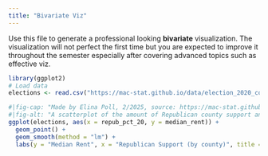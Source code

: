 ```yaml
---
title: "Bivariate Viz"
---
```


Use this file to generate a professional looking **bivariate** visualization.  The visualization will not perfect the first time but you are expected to improve it throughout the semester especially after covering advanced topics such as effective viz.

```r
library(ggplot2)
# Load data
elections <- read.csv("https://mac-stat.github.io/data/election_2020_county.csv")

#|fig-cap: "Made by Elina Poll, 2/2025, source: https://mac-stat.github.io/data/election_2020_county.csv"
#|fig-alt: "A scatterplot of the amount of Republican county support and average rent. The lower the median rent is, the more support counties have."
ggplot(elections, aes(x = repub_pct_20, y = median_rent)) + 
  geom_point() +
  geom_smooth(method = "lm") +
  labs(y = "Median Rent", x = "Republican Support (by county)", title = "Median Rent's impact on Republican county support")
```

 

